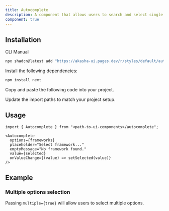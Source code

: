 ```yaml
---
title: Autocomplete
description: A component that allows users to search and select single or multiple options from a list.
component: true
---
```


<ComponentPreview
  name="autocomplete-demo"
  description="Autocomplete with selection of single option example"
/>

## Installation

<Tabs defaultValue="cli">

<TabsList>
  <TabsTrigger value="cli">CLI</TabsTrigger>
  <TabsTrigger value="manual">Manual</TabsTrigger>
</TabsList>

<TabsContent value="cli">

```bash
npx shadcn@latest add "https://akasha-ui.pages.dev/r/styles/default/autocomplete.json"
```

</TabsContent>

<TabsContent value="manual">

<Steps>

<Step>Install the following dependencies:</Step>

```bash
npm install next
```

<Step>Copy and paste the following code into your project.</Step>

<ComponentSource name="autocomplete" />

<Step>Update the import paths to match your project setup.</Step>

</Steps>

</TabsContent>

</Tabs>

## Usage

```tsx
import { Autocomplete } from "<path-to-ui-components>/autocomplete";
```

```tsx
<Autocomplete
  options={frameworks}
  placeholder="Select framework..."
  emptyMessage="No framework found."
  value={selected}
  onValueChange={(value) => setSelected(value)}
/>
```

## Example

### Multiple options selection

Passing `multiple={true}` will allow users to select multiple options.

<ComponentPreview name="autocomplete-multiple-demo" />
